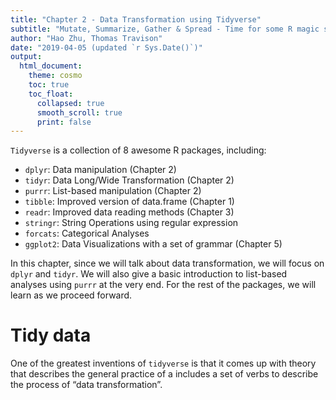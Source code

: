 ```yaml
---
title: "Chapter 2 - Data Transformation using Tidyverse"
subtitle: "Mutate, Summarize, Gather & Spread - Time for some R magic spells"
author: "Hao Zhu, Thomas Travison"
date: "2019-04-05 (updated `r Sys.Date()`)"
output: 
  html_document:
    theme: cosmo
    toc: true
    toc_float:
      collapsed: true
      smooth_scroll: true
      print: false
---
```


`Tidyverse` is a collection of 8 awesome R packages, including:

- `dplyr`: Data manipulation (Chapter 2)
- `tidyr`: Data Long/Wide Transformation (Chapter 2)
- `purrr`: List-based manipulation (Chapter 2)
- `tibble`: Improved version of data.frame (Chapter 1)
- `readr`: Improved data reading methods (Chapter 3)
- `stringr`: String Operations using regular expression
- `forcats`: Categorical Analyses
- `ggplot2`: Data Visualizations with a set of grammar (Chapter 5)

In this chapter, since we will talk about data transformation, we will focus on `dplyr` and `tidyr`. We will also give a basic introduction to list-based analyses using `purrr` at the very end. For the rest of the packages, we will learn as we proceed forward. 

# Tidy data
One of the greatest inventions of `tidyverse` is that it comes up with theory that describes the general practice of a includes a set of verbs to describe the process of "data transformation".

